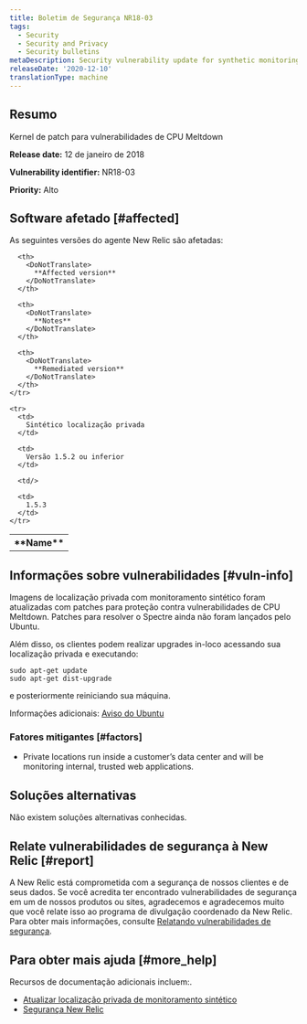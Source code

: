 ```yaml
---
title: Boletim de Segurança NR18-03
tags:
  - Security
  - Security and Privacy
  - Security bulletins
metaDescription: Security vulnerability update for synthetic monitoring and private minion.
releaseDate: '2020-12-10'
translationType: machine
---
```


## Resumo

Kernel de patch para vulnerabilidades de CPU Meltdown

<DoNotTranslate>**Release date:**</DoNotTranslate> 12 de janeiro de 2018

<DoNotTranslate>**Vulnerability identifier:**</DoNotTranslate> NR18-03

<DoNotTranslate>**Priority:**</DoNotTranslate> Alto

## Software afetado [#affected]

As seguintes versões do agente New Relic são afetadas:

<table>
  <tbody>
    <tr>
      <th>
        <DoNotTranslate>
          **Name**
        </DoNotTranslate>
      </th>

      <th>
        <DoNotTranslate>
          **Affected version**
        </DoNotTranslate>
      </th>

      <th>
        <DoNotTranslate>
          **Notes**
        </DoNotTranslate>
      </th>

      <th>
        <DoNotTranslate>
          **Remediated version**
        </DoNotTranslate>
      </th>
    </tr>

    <tr>
      <td>
        Sintético localização privada
      </td>

      <td>
        Versão 1.5.2 ou inferior
      </td>

      <td/>

      <td>
        1.5.3
      </td>
    </tr>
  </tbody>
</table>

## Informações sobre vulnerabilidades [#vuln-info]

Imagens de localização privada com monitoramento sintético foram atualizadas com patches para proteção contra vulnerabilidades de CPU Meltdown. Patches para resolver o Spectre ainda não foram lançados pelo Ubuntu.

Além disso, os clientes podem realizar upgrades in-loco acessando sua localização privada e executando:

```
sudo apt-get update
sudo apt-get dist-upgrade
```

e posteriormente reiniciando sua máquina.

Informações adicionais: [Aviso do Ubuntu](https://wiki.ubuntu.com/SecurityTeam/KnowledgeBase/SpectreAndMeltdown)

### Fatores mitigantes [#factors]

* Private locations run inside a customer’s data center and will be monitoring internal, trusted web applications.

## Soluções alternativas

Não existem soluções alternativas conhecidas.

## Relate vulnerabilidades de segurança à New Relic [#report]

A New Relic está comprometida com a segurança de nossos clientes e de seus dados. Se você acredita ter encontrado vulnerabilidades de segurança em um de nossos produtos ou sites, agradecemos e agradecemos muito que você relate isso ao programa de divulgação coordenado da New Relic. Para obter mais informações, consulte [Relatando vulnerabilidades de segurança](/docs/security/new-relic-security/data-privacy/reporting-security-vulnerabilities).

## Para obter mais ajuda [#more_help]

Recursos de documentação adicionais incluem:.

* [Atualizar localização privada de monitoramento sintético](/docs/synthetics/new-relic-synthetics/private-locations/private-locations-overview-monitor-internal-sites-add-new-locations)
* [Segurança New Relic](https://newrelic.com/security)